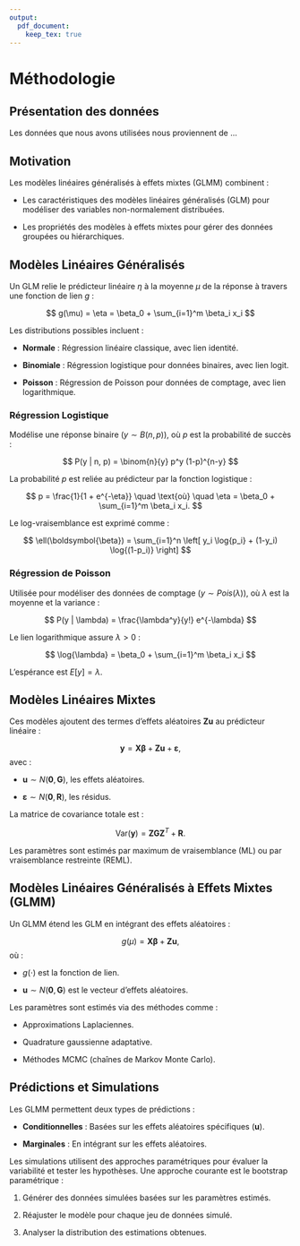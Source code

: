 ```yaml
---
output: 
  pdf_document: 
    keep_tex: true
---
```

# Méthodologie

## Présentation des données

Les données que nous avons utilisées nous proviennent de ...


## Motivation

Les modèles linéaires généralisés à effets mixtes (GLMM) combinent :

-   Les caractéristiques des modèles linéaires généralisés (GLM) pour
    modéliser des variables non-normalement distribuées.

-   Les propriétés des modèles à effets mixtes pour gérer des données
    groupées ou hiérarchiques.

## Modèles Linéaires Généralisés

Un GLM relie le prédicteur linéaire $\eta$ à la moyenne $\mu$ de la réponse à travers une fonction de lien $g$ :

$$ g(\mu) = \eta = \beta_0 + \sum_{i=1}^m \beta_i x_i $$

Les distributions possibles incluent :

-   **Normale** : Régression linéaire classique, avec lien identité.

-   **Binomiale** : Régression logistique pour données binaires, avec
    lien logit.

-   **Poisson** : Régression de Poisson pour données de comptage, avec
    lien logarithmique.

### Régression Logistique

Modélise une réponse binaire ($y \sim B(n, p)$), où $p$ est la probabilité de succès :

$$ P(y | n, p) = \binom{n}{y} p^y (1-p)^{n-y} $$

La probabilité $p$ est reliée au prédicteur par la fonction logistique :

$$ p = \frac{1}{1 + e^{-\eta}} \quad \text{où} \quad \eta = \beta_0 + \sum_{i=1}^m \beta_i x_i. $$

Le log-vraisemblance est exprimé comme :

$$ \ell(\boldsymbol{\beta}) = \sum_{i=1}^n \left[ y_i \log{p_i} + (1-y_i) \log{(1-p_i)} \right] $$

### Régression de Poisson

Utilisée pour modéliser des données de comptage
($y \sim Pois(\lambda)$), où $\lambda$ est la moyenne et la variance :

$$ P(y | \lambda) = \frac{\lambda^y}{y!} e^{-\lambda} $$

Le lien logarithmique assure $\lambda > 0$ :

$$ \log{\lambda} = \beta_0 + \sum_{i=1}^m \beta_i x_i $$ 

L'espérance est $E[y] = \lambda$.

## Modèles Linéaires Mixtes

Ces modèles ajoutent des termes d'effets aléatoires
$\mathbf{Z} \mathbf{u}$ au prédicteur linéaire :

$$ \mathbf{y} = \mathbf{X} \boldsymbol{\beta} + \mathbf{Z} \mathbf{u} + \boldsymbol{\varepsilon}, $$
avec :

-   $\mathbf{u} \sim N(\mathbf{0}, \mathbf{G})$, les effets aléatoires.

-   $\boldsymbol{\varepsilon} \sim N(\mathbf{0}, \mathbf{R})$, les résidus.

La matrice de covariance totale est :

$$ \mathrm{Var}(\mathbf{y}) = \mathbf{Z} \mathbf{G} \mathbf{Z}^T + \mathbf{R}. $$

Les paramètres sont estimés par maximum de vraisemblance (ML) ou par vraisemblance restreinte (REML).

## Modèles Linéaires Généralisés à Effets Mixtes (GLMM)

Un GLMM étend les GLM en intégrant des effets aléatoires :

$$ g(\mu) = \mathbf{X} \boldsymbol{\beta} + \mathbf{Z} \mathbf{u}, $$
où :

- $g(\cdot)$ est la fonction de lien.

- $\mathbf{u} \sim N(\mathbf{0}, \mathbf{G})$ est le vecteur d'effets aléatoires.

Les paramètres sont estimés via des méthodes comme :

- Approximations Laplaciennes.

- Quadrature gaussienne adaptative.

- Méthodes MCMC (chaînes de Markov Monte Carlo).

## Prédictions et Simulations

Les GLMM permettent deux types de prédictions :

- **Conditionnelles** : Basées sur les effets aléatoires spécifiques ($\mathbf{u}$).

- **Marginales** : En intégrant sur les effets aléatoires.

Les simulations utilisent des approches paramétriques pour évaluer la
variabilité et tester les hypothèses. Une approche courante est le
bootstrap paramétrique :

1. Générer des données simulées basées sur les paramètres estimés.

2. Réajuster le modèle pour chaque jeu de données simulé.

3. Analyser la distribution des estimations obtenues.
